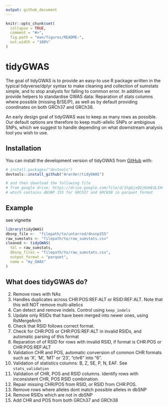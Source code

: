 ```yaml
---
output: github_document
---
```


<!-- README.md is generated from README.Rmd. Please edit that file -->

```r
knitr::opts_chunk$set(
  collapse = TRUE,
  comment = "#>",
  fig.path = "man/figures/README-",
  out.width = "100%"
)
```

# tidyGWAS

<!-- badges: start -->
<!-- badges: end -->

The goal of tidyGWAS is to provide an easy-to use R package written in the typical 
tidyverse/dplyr syntax to make cleaning and collection of sumstats simple, and to
stop analysts for falling to common error. In addition we provide helpers to standardise
GWAS data: Reparation of stats columns where possible (missing B/SE/P), as well
as by default providing coordinates on both GRCh37 and GRCh38.

An early design goal of tidyGWAS was to keep as many rows as possible. Our default options 
are therefore to keep multi-allelic SNPs or ambigious SNPs, which we suggest to handle
depending on what downstream analysis tool you wish to use.






## Installation

You can install the development version of tidyGWAS from [GitHub](https://github.com/) with:

```r
# install.packages("devtools")
devtools::install_github("Ararder/tidyGWAS")
```

```bash
# and then download the following file
# from google drive: https://drive.google.com/file/d/1hg6jxQUj6UmEdLIH46md7eJcgfVlzmNn/view?usp=share_link
# which contains dbSNP 155 for GRCh37 and GRCH38 in parquet format

```


## Example

see vignette 
```r
library(tidyGWAS)
dbsnp_file <-  "filepath/to/untarred/dnsnp155"
raw_sumstats <- "filepath/to/raw_sumstats.csv" 
cleaned <- tidyGWAS(
  tbl = raw_sumstats,
  dbsnp_files = "filepath/to/raw_sumstats.csv",
  output_format = "parquet",
  name = "my_GWAS"
)

```


## What does tidyGWAS do?
2.  Remove rows with NAs
3.  Handles duplicates across CHR:POS:REF:ALT or RSID:REF:ALT. Note that this will NOT remove multi-allelics
4.  Can detect and remove indels. Control using `keep_indels`
5.  Update only RSIDs that have been merged into newer ones, using RsMergeArch
6.  Check that RSID follows correct format.
7.  Check for CHR:POS or CHR:POS:REF:ALT in invalid RSIDs, and automatic parsing of this format
8.  Reparation of of RSID for rows with invalid RSID, if format is CHR:POS or CHR:POS:REF:ALT
9.  Validation CHR and POS, automatic conversion of common CHR formats such as 'X', 'M', 'MT' or '23', "chr6" into "6".
10.  Validation of statistics columns: B, Z, SE, P, N, EAF. See `stats_validation`
11.  Validation of CHR, POS and RSID columns. Identify rows with inconsistent CHR, POS RSID combination.
12.  Repair missing CHR/POS from RSID, or RSID from CHR:POS. 
13.  Remove rows where alleles dont match possible alleles in dbSNP
14.  Remove RSIDs which are not in dbSNP
15.  Add CHR and POS from both GRCh37 and GRCh38
